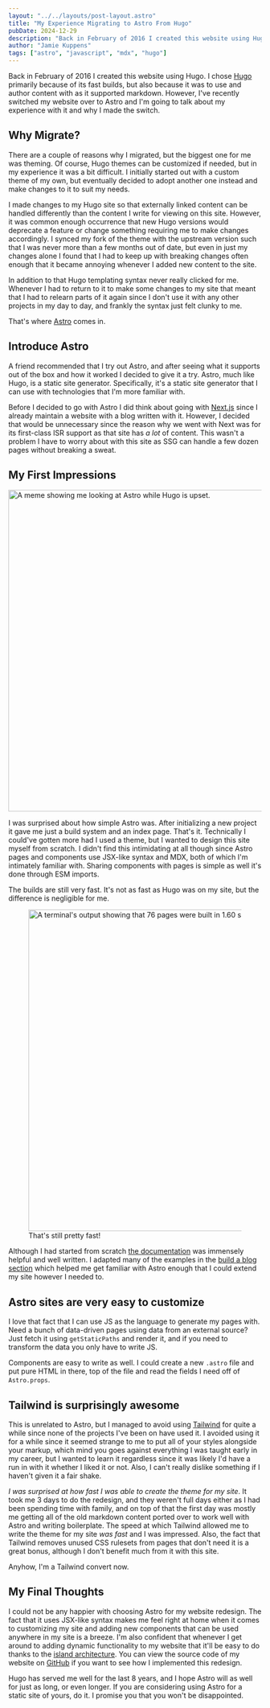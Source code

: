 ```yaml
---
layout: "../../layouts/post-layout.astro"
title: "My Experience Migrating to Astro From Hugo"
pubDate: 2024-12-29
description: "Back in February of 2016 I created this website using Hugo. I chose Hugo primarily because of its fast builds, but also because it was to use and author content with as it supported markdown. However, I've recently switched my website over to Astro and I'm going to talk about my experience with it and why I made the switch."
author: "Jamie Kuppens"
tags: ["astro", "javascript", "mdx", "hugo"]
---
```



Back in February of 2016 I created this website using Hugo. I chose [Hugo](https://gohugo.io/)
primarily because of its fast builds, but also because it was to use and author content with as it
supported markdown. However, I've recently switched my website over to Astro and I'm going to talk
about my experience with it and why I made the switch.

## Why Migrate?

There are a couple of reasons why I migrated, but the biggest one for me was theming. Of course,
Hugo themes can be customized if needed, but in my experience it was a bit difficult. I initially
started out with a custom theme of my own, but eventually decided to adopt another one instead and
make changes to it to suit my needs.

I made changes to my Hugo site so that externally linked content can be handled differently than the
content I write for viewing on this site. However, it was common enough occurrence that new Hugo
versions would deprecate a feature or change something requiring me to make changes accordingly. I
synced my fork of the theme with the upstream version such that I was never more than a few months
out of date, but even in just my changes alone I found that I had to keep up with breaking changes
often enough that it became annoying whenever I added new content to the site.

In addition to that Hugo templating syntax never really clicked for me. Whenever I had to return to
it to make some changes to my site that meant that I had to relearn parts of it again since I don't
use it with any other projects in my day to day, and frankly the syntax just felt clunky to me.

That's where [Astro](https://astro.build/) comes in.

## Introduce Astro

A friend recommended that I try out Astro, and after seeing what it supports out of the box and how
it worked I decided to give it a try. Astro, much like Hugo, is a static site generator.
Specifically, it's a static site generator that I can use with technologies that I'm more familiar
with.

Before I decided to go with Astro I did think about going with [Next.js](https://nextjs.org/) since
I already maintain a website with a blog written with it. However, I decided that would be
unnecessary since the reason why we went with Next was for its first-class ISR support as that site
has _a lot_ of content. This wasn't a problem I have to worry about with this site as SSG can handle
a few dozen pages without breaking a sweat.

## My First Impressions

<Image
  src="/images/content/astro-is-looking-nice.webp"
  alt="A meme showing me looking at Astro while Hugo is upset."
  width="1042"
  height="640"
/>

I was surprised about how simple Astro was. After initializing a new project it gave me just a build
system and an index page. That's it. Technically I could've gotten more had I used a theme, but I
wanted to design this site myself from scratch. I didn't find this intimidating at all though since
Astro pages and components use JSX-like syntax and MDX, both of which I'm intimately familiar with.
Sharing components with pages is simple as well it's done through ESM imports.

The builds are still very fast. It's not as fast as Hugo was on my site, but the difference is
negligible for me.

<figure>
  <Image
    src="/images/content/astro-is-fast.webp"
    alt="A terminal's output showing that 76 pages were built in 1.60 seconds."
    width="1042"
    height="640"
  />
  <figcaption>That's still pretty fast!</figcaption>
</figure>

Although I had started from scratch [the
documentation](https://docs.astro.build/en/getting-started/) was immensely helpful and well written.
I adapted many of the examples in the [build a
blog section](https://docs.astro.build/en/tutorial/0-introduction/) which helped me get familiar
with Astro enough that I could extend my site however I needed to.

## Astro sites are very easy to customize

I love that fact that I can use JS as the language to generate my pages with. Need a bunch of
data-driven pages using data from an external source? Just fetch it using `getStaticPaths` and
render it, and if you need to transform the data you only have to write JS.

Components are easy to write as well. I could create a new `.astro` file and put pure HTML in there,
top of the file and read the fields I need off of `Astro.props`.

## Tailwind is surprisingly awesome

This is unrelated to Astro, but I managed to avoid using [Tailwind](https://tailwindcss.com/) for
quite a while since none of the projects I've been on have used it. I avoided using it for a while
since it seemed strange to me to put all of your styles alongside your markup, which mind you goes
against everything I was taught early in my career, but I wanted to learn it regardless since it was
likely I'd have a run in with it whether I liked it or not. Also, I can't really dislike something
if I haven't given it a fair shake.

_I was surprised at how fast I was able to create the theme for my site_. It took me 3 days to do
the redesign, and they weren't full days either as I had been spending time with family, and on top
of that the first day was mostly me getting all of the old markdown content ported over to work well
with Astro and writing boilerplate. The speed at which Tailwind allowed me to write the theme for my
site _was fast_ and I was impressed. Also, the fact that Tailwind removes unused CSS rulesets from
pages that don't need it is a great bonus, although I don't benefit much from it with this site.

Anyhow, I'm a Tailwind convert now.

## My Final Thoughts

I could not be any happier with choosing Astro for my website redesign. The fact that it uses
JSX-like syntax makes me feel right at home when it comes to customizing my site and adding new
components that can be used anywhere in my site is a breeze. I'm also confident that whenever I get
around to adding dynamic functionality to my website that it'll be easy to do thanks to the [island
architecture](https://docs.astro.build/en/concepts/islands/). You can view the source code of my
website on [GitHub](https://github.com/amdrel/jamiekuppens.com) if you want to see how I implemented
this redesign.

Hugo has served me well for the last 8 years, and I hope Astro will as well for just as long, or
even longer. If you are considering using Astro for a static site of yours, do it. I promise you
that you won't be disappointed.
